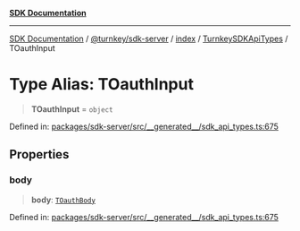 [**SDK Documentation**](../../../../../../README.mdx)

***

[SDK Documentation](../../../../../../packages.mdx) / [@turnkey/sdk-server](../../../../README.mdx) / [index](../../../README.mdx) / [TurnkeySDKApiTypes](../README.mdx) / TOauthInput

# Type Alias: TOauthInput

> **TOauthInput** = `object`

Defined in: [packages/sdk-server/src/\_\_generated\_\_/sdk\_api\_types.ts:675](https://github.com/tkhq/sdk/blob/fd49bfe86475c8603b3eb385aa101efa36fa32fc/packages/sdk-server/src/__generated__/sdk_api_types.ts#L675)

## Properties

### body

> **body**: [`TOauthBody`](TOauthBody.mdx)

Defined in: [packages/sdk-server/src/\_\_generated\_\_/sdk\_api\_types.ts:675](https://github.com/tkhq/sdk/blob/fd49bfe86475c8603b3eb385aa101efa36fa32fc/packages/sdk-server/src/__generated__/sdk_api_types.ts#L675)
